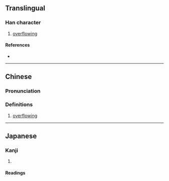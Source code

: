 {{character info/new}}
==Translingual==

===Han character===
{{Han char|rn=85|rad=水|as=13|sn=16|four=38186|canj=EOMO|ids=⿰氵僉}}

# [[overflowing]]

====References====
* {{Han ref|kx=0653.250|dkj=18409|dj=1063.180|hdz=31761.040|uh=6FB0|ud=28592|bh=EA46|bd=59974}}

----

==Chinese==
{{zh-forms}}

===Pronunciation===
{{zh-pron
|m=liàn
|c=lim6
|mc=
|oc=
|ma=
|cat=v
}}

===Definitions===
{{zh-hanzi}}

# [[overflowing]]

----

==Japanese==

===Kanji===
{{ja-kanji|grade=|rs=水13}}

# {{defn|lang=ja|sort=水13}}

====Readings====
{{ja-readings
|goon=れん
|kanon=れん
|kun=なぎさ-}}